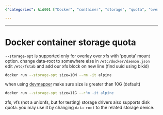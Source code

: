 ```yaml
---
{"categories": &id001 ["Docker", "container", "storage", "quota", "overlay", "XFS", "devmapper"], "category": "Docker", "date": "2023-07-30 22:11:02", "description": "This article provides a detailed explanation on how to set Docker container storage quota using the &grave;--storage-opt&grave; option with overlay on XFS, and offers examples with various storage drivers such as devmapper, zfs, and vfs. Additionally, it guides you through changing the &grave;data-root&grave; configuration in &grave;/etc/docker/daemon.json&grave; and editing the &grave;/etc/fstab&grave; file to further customize your Docker container's storage settings.", "tags": *id001, "title": "Setting Docker Container Storage Quota with Overlay and Different Storage Drivers"}

---
```


------
# Docker container storage quota
`--storage-opt` is supported only for overlay over xfs with 'pquota' mount option.
change data-root to somewhere else in `/etc/docker/daemon.json`
edit `/etc/fstab` and add our xfs block on new line (find uuid using blkid)
```bash
docker run --storage-opt size=10M --rm -it alpine
```
when using [devmapper](https://docs.docker.com/storage/storagedriver/device-mapper-driver) make sure size is greater than 10G (default)
```bash
docker run --storage-opt size=11G --r'm -it alpine
```
zfs, vfs (not a unionfs, but for testing) storage drivers also supports disk quota. you may use it by changing `data-root` to the related storage device.
